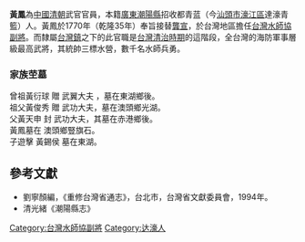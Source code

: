 '''黃鳳'''為[[中國|中國]][[清朝|清朝]]武官官員，本籍[[廣東|廣東]][[潮陽縣|潮陽縣]]招收都青蓝（今[[汕頭市|汕頭市]][[濠江區|濠江區]]達濠青籃）人。黃鳳於1770年（乾隆35年）奉旨接替[[龔宣|龔宣]]，於台灣地區擔任[[台灣水師協|台灣水師協]][[副將|副將]]。而隸屬[[台灣鎮|台灣鎮]]之下的此官職是[[台灣清治時期|台灣清治時期]]的這階段，全台灣的海防軍事層級最高武將，其統帥三標水營，數千名水師兵勇。

===家族茔墓===
曾祖黃衍球 贈 武翼大夫 ，墓在東湖鄉後。 <br />
祖父黃俊秀 贈 武功大夫，墓在澳頭鄉光湖。<br />
父黃天申 封 武功大夫，其墓在赤港鄉後。<br />
黃鳳墓在 澳頭鄉豎旗石。<br />
子遊擊 黃錫侯 墓在東湖。

==參考文獻==
*劉寧顏編，《重修台灣省通志》，台北市，台灣省文獻委員會，1994年。
*清光緒《潮陽縣志》

{{start box}}
{{s-before|[[龔宣|龔宣]]}}
{{s-title|[[台灣水師協|台灣水師協]][[副將|副將]]|1770年上任}}
{{s-after|[[金蟾桂|金蟾桂]]}}
{{end box}}

[[Category:台灣水師協副將|Category:台灣水師協副將]]
[[Category:达濠人|Category:达濠人]]